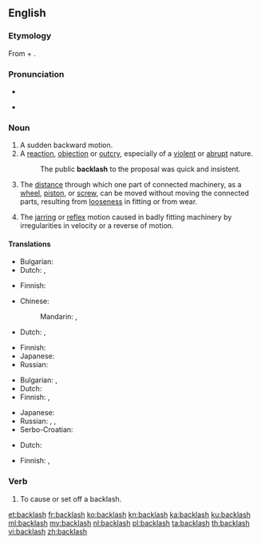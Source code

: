 {{wikipedia|dab=backlash (disambiguation)|backlash}}
==English==

===Etymology===
From {{term|back}} + {{term|lash}}.

===Pronunciation===
* {{IPA|/ˈbækˌlæʃ/}}
<!--This needs attention from someone who knows what they're doing :\Back"lash`\-->
* {{audio|en-us-backlash.ogg|Audio (US)}}

===Noun===
{{en-noun|es}}

# A sudden backward motion.
# A [[reaction]], [[objection]] or [[outcry]], especially of a [[violent]] or [[abrupt]] nature.
#: The public '''backlash''' to the proposal was quick and insistent.
# {{mechanics}} The [[distance]] through which one part of connected machinery, as a [[wheel]], [[piston]], or [[screw]], can be moved without moving the connected parts, resulting from [[loose]]ness in fitting or from wear.
# The [[jarring]] or [[reflex]] motion caused in badly fitting machinery by irregularities in velocity or a reverse of motion.

====Translations====
{{trans-top|sudden backward motion}}
* Bulgarian: {{t+|bg|ритане}}
* Dutch: {{t-|nl|tegenstroom}}, {{t+|nl|verzet}}
{{trans-mid}}
* Finnish: {{t-|fi|takapotku}}
{{trans-bottom}}

{{trans-top|violent or abrubt reaction}}
* Chinese:
*: Mandarin: {{t|cmn|反彈|sc=Hani}}, {{t|cmn|反弹|tr=fǎntán|sc=Hani}}
* Dutch: {{t-|nl|tegenstroom}}, {{t+|nl|verzet}}
{{trans-mid}}
* Finnish: {{t-|fi|vastaisku}}
* Japanese: {{t|ja|バックラッシュ|tr=bakkurasshu|sc=Jpan}}
* Russian: {{qualifier|обра́тная}} {{t+|ru|реакция|f|tr=reákcjia}}
{{trans-bottom}}

{{trans-top|mechanical: distance of free movement between connected parts}}
* Bulgarian: {{t+|bg|луфт}},  {{t+|bg|хлабина}}
* Dutch: {{t-|nl|speling}}
* Finnish: {{t-|fi|välys}}, {{t-|fi|klappi}}
{{trans-mid}}
* Japanese: {{t|ja|バックラッシュ|tr=bakkurasshu|sc=Jpan}}
* Russian: {{t-|ru|мёртвый ход|m|tr=mjórtvyj xod}}, {{t+|ru|люфт|m|tr=ljuft}}, {{t|ru|зазор|m|tr=zazór|sc=Cyrl}}
* Serbo-Croatian: {{t-|sh|zazor}}
{{trans-bottom}}

{{trans-top|jarring motion in badly fitting machinery}}
* Dutch: {{t-|nl|speling}}
{{trans-mid}}
* Finnish: {{t-|fi|välys}}, {{t-|fi|klappi}}
{{trans-bottom}}

===Verb===
{{en-verb|backlashes|backlashing|backlashed}}

# {{rfquote-sense}} To cause or set off a backlash.

[[et:backlash]]
[[fr:backlash]]
[[ko:backlash]]
[[kn:backlash]]
[[ka:backlash]]
[[ku:backlash]]
[[ml:backlash]]
[[my:backlash]]
[[nl:backlash]]
[[pl:backlash]]
[[ta:backlash]]
[[th:backlash]]
[[vi:backlash]]
[[zh:backlash]]